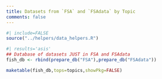 ```yaml
---
title: Datasets from `FSA` and `FSAdata` by Topic
comments: false
---
```


```r
#| include=FALSE
source("../helpers/data_helpers.R")
```

```r
#| results='asis'
## Database of datasets JUST in FSA and FSAdata
fish_db <- rbind(prepare_db("FSA"),prepare_db("FSAdata"))

maketable(fish_db,tops=topics,showPkg=FALSE)
```
